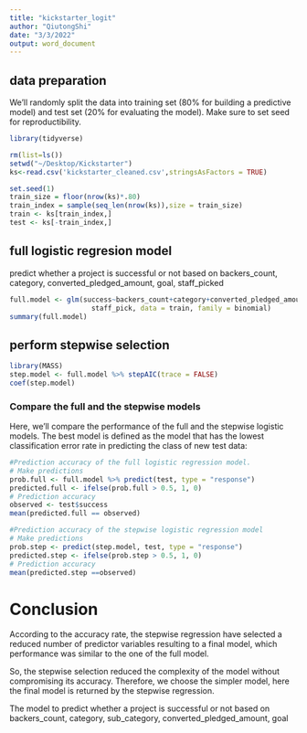 ```yaml
---
title: "kickstarter_logit"
author: "QiutongShi"
date: "3/3/2022"
output: word_document
---
```


## data preparation

We’ll randomly split the data into training set (80% for building a predictive model) and test set (20% for evaluating the model). Make sure to set seed for reproductibility.

```r
library(tidyverse)

rm(list=ls()) 
setwd("~/Desktop/Kickstarter")
ks<-read.csv('kickstarter_cleaned.csv',stringsAsFactors = TRUE)

set.seed(1)
train_size = floor(nrow(ks)*.80)
train_index = sample(seq_len(nrow(ks)),size = train_size)
train <- ks[train_index,]
test <- ks[-train_index,]

```

## full logistic regresion model

predict whether a project is successful or not based on backers_count, category, converted_pledged_amount, goal, staff_picked 

```r
full.model <- glm(success~backers_count+category+converted_pledged_amount+goal+
                    staff_pick, data = train, family = binomial)
summary(full.model)
```

## perform stepwise selection

```r
library(MASS)
step.model <- full.model %>% stepAIC(trace = FALSE)
coef(step.model)
```
### Compare the full and the stepwise models

Here, we’ll compare the performance of the full and the stepwise logistic models. The best model is defined as the model that has the lowest classification error rate in predicting the class of new test data:

```r
#Prediction accuracy of the full logistic regression model.
# Make predictions
prob.full <- full.model %>% predict(test, type = "response")
predicted.full <- ifelse(prob.full > 0.5, 1, 0)
# Prediction accuracy
observed <- test$success
mean(predicted.full == observed)

#Prediction accuracy of the stepwise logistic regression model
# Make predictions
prob.step <- predict(step.model, test, type = "response")
predicted.step <- ifelse(prob.step > 0.5, 1, 0)
# Prediction accuracy
mean(predicted.step ==observed)
```
# Conclusion
According to the accuracy rate, the stepwise regression have selected a reduced number of predictor variables resulting to a final model, which performance was similar to the one of the full model.

So, the stepwise selection reduced the complexity of the model without compromising its accuracy. Therefore, we choose the simpler model, here the final model is returned by the stepwise regression.

The model to predict whether a project is successful or not based on backers_count, category, sub_category, converted_pledged_amount, goal 

